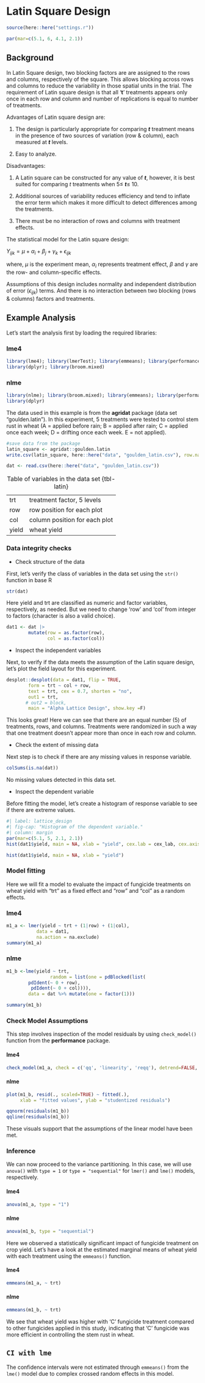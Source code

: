 # Latin Square Design

```r
source(here::here("settings.r"))

par(mar=c(5.1, 6, 4.1, 2.1))
```

## Background

In Latin Square design, two blocking factors are are assigned to the rows and columns, respectively of the square. This allows blocking across rows and columns to reduce the variability in those spatial units in the trial. The requirement of Latin square design is that all '**t**' treatments appears only once in each row and column and number of replications is equal to number of treatments.

Advantages of Latin square design are:

1.  The design is particularly appropriate for comparing ***t*** treatment means in the presence of two sources of variation (row & column), each measured at ***t*** levels.

2.  Easy to analyze.

Disadvantages:

1.  A Latin square can be constructed for any value of ***t***, however, it is best suited for comparing *t* treatments when 5≤ ***t***≤ 10.

2.  Additional sources of variability reduces efficiency and tend to inflate the error term which makes it more difficult to detect differences among the treatments.

3.  There must be no interaction of rows and columns with treatment effects.

The statistical model for the Latin square design:

$Y_{ijk} = \mu + \alpha_i + \beta_j +  \gamma_k + \epsilon_{ijk}$

where, $\mu$ is the experiment mean, $\alpha_i$ represents treatment effect, $\beta$ and $\gamma$ are the row- and column-specific effects.

Assumptions of this design includes normality and independent distribution of error ($\epsilon_{ijk}$) terms. And there is no interaction between two blocking (rows & columns) factors and treatments.

## Example Analysis

Let's start the analysis first by loading the required libraries:

::: panel-tabset
### lme4

```r
library(lme4); library(lmerTest); library(emmeans); library(performance)
library(dplyr); library(broom.mixed)
```

### nlme

```r
library(nlme); library(broom.mixed); library(emmeans); library(performance)
library(dplyr)
```
:::

The data used in this example is from the **agridat** package (data set "goulden.latin"). In this experiment, 5 treatments were tested to control stem rust in wheat (A = applied before rain; B = applied after rain; C = applied once each week; D = drifting once each week. E = not applied).

```r
#save data from the package
latin_square <- agridat::goulden.latin
write.csv(latin_square, here::here("data", "goulden_latin.csv"), row.names = FALSE)
```

```r
dat <- read.csv(here::here("data", "goulden_latin.csv"))
```

|       |                               |
|-------|-------------------------------|
| trt   | treatment factor, 5 levels    |
| row   | row position for each plot    |
| col   | column position for each plot |
| yield | wheat yield                   |

: Table of variables in the data set {tbl-latin}

### Data integrity checks

-   Check structure of the data

First, let's verify the class of variables in the data set using the `str()` function in base R

```r
str(dat)
```

Here yield and trt are classified as numeric and factor variables, respectively, as needed. But we need to change 'row' and 'col' from integer to factors (character is also a valid choice).

```r
dat1 <- dat |> 
        mutate(row = as.factor(row),
               col = as.factor(col))
```

-   Inspect the independent variables

Next, to verify if the data meets the assumption of the Latin square design, let's plot the field layout for this experiment.

```r
desplot::desplot(data = dat1, flip = TRUE,
        form = trt ~ col + row,         
        text = trt, cex = 0.7, shorten = "no", 
        out1 = trt,                          
       # out2 = block,  
        main = "Alpha Lattice Design", show.key =F) 
```

This looks great! Here we can see that there are an equal number (5) of treatments, rows, and columns. Treatments were randomized in such a way that one treatment doesn't appear more than once in each row and column.

-   Check the extent of missing data

Next step is to check if there are any missing values in response variable.

```r
colSums(is.na(dat))
```

No missing values detected in this data set.

-   Inspect the dependent variable

Before fitting the model, let's create a histogram of response variable to see if there are extreme values.

```r
#| label: lattice_design
#| fig-cap: "Histogram of the dependent variable."
#| column: margin
par(mar=c(5.1, 5, 2.1, 2.1))
hist(dat1$yield, main = NA, xlab = "yield", cex.lab = cex_lab, cex.axis = cex_axis, col = base_plot_color)
```

```r
hist(dat1$yield, main = NA, xlab = "yield")
```

### Model fitting

Here we will fit a model to evaluate the impact of fungicide treatments on wheat yield with "trt" as a fixed effect and "row" and "col" as a random effects.

::: panel-tabset
### lme4

```r
m1_a <- lmer(yield ~ trt + (1|row) + (1|col),
           data = dat1,
           na.action = na.exclude)
summary(m1_a) 
```

### nlme

```r

m1_b <-lme(yield ~ trt,
                random = list(one = pdBlocked(list(
        pdIdent(~ 0 + row), 
         pdIdent(~ 0 + col)))),
        data = dat %>% mutate(one = factor(1)))

summary(m1_b)

```
:::

### Check Model Assumptions

This step involves inspection of the model residuals by using `check_model()` function from the **performance** package.

::: panel-tabset
#### lme4

```r
check_model(m1_a, check = c('qq', 'linearity', 'reqq'), detrend=FALSE, alpha = 0)
```

#### nlme

```r
plot(m1_b, resid(., scaled=TRUE) ~ fitted(.), 
     xlab = "fitted values", ylab = "studentized residuals")

qqnorm(residuals(m1_b))
qqline(residuals(m1_b))
```

These visuals support that the assumptions of the linear model have been met.

### Inference

We can now proceed to the variance partitioning. In this case, we will use `anova()` with `type = 1` or `type = "sequential"` for `lmer()` and `lme()` models, respectively.
:::

::: panel-tabset
#### lme4

```r
anova(m1_a, type = "1")
```

#### nlme

```r
anova(m1_b, type = "sequential")
```
:::

Here we observed a statistically significant impact of fungicide treatment on crop yield. Let's have a look at the estimated marginal means of wheat yield with each treatment using the `emmeans()` function.

::: panel-tabset
#### lme4

```r
emmeans(m1_a, ~ trt)
```

#### nlme

```r
emmeans(m1_b, ~ trt)
```
:::

We see that wheat yield was higher with 'C' fungicide treatment compared to other fungicides applied in this study, indicating that 'C' fungicide was more efficient in controlling the stem rust in wheat.

::: callout-note
## `CI with lme`

The confidence intervals were not estimated through `emmeans()` from the `lme()` model due to complex crossed random effects in this model.
:::
